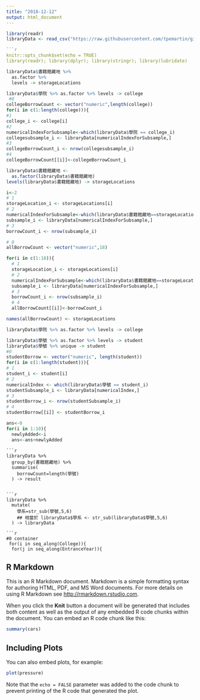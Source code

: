 ```yaml
---
title: "2018-12-12"
output: html_document
---
```

```r
library(readr)
libraryData <- read_csv("https://raw.githubusercontent.com/tpemartin/github-data/master/library100_102.csv")
```

```r
```r
knitr::opts_chunk$set(echo = TRUE)
library(readr); library(dplyr); library(stringr); library(lubridate)
```

```r
libraryData$書籍館藏地 %>%
  as.factor %>%
  levels -> storageLocations
```


```r
libraryData$學院 %>% as.factor %>% levels -> college
 #0 
collegeBorrowCount <- vector("numeric",length(college))
for(i in c(1:length(college))){
#1
college_i <- college[i]
#2
numericalIndexForSubsample<-which(libraryData$學院 == college_i)
collegesubsample_i <- libraryData[numericalIndexForSubsample,]
#3
collegeBorrowCount_i <- nrow(collegesubsample_i)
#4
collegeBorrowCount[[i]]<-collegeBorrowCount_i 
```

```r
libraryData$書籍館藏地 <-
  as.factor(libraryData$書籍館藏地)
levels(libraryData$書籍館藏地) -> storageLocations

```

```r
i<-2
# 1
storageLocation_i <- storageLocations[i] 
# 2
numericalIndexForSubsample<-which(libraryData$書籍館藏地==storageLocation_i)
subsample_i <- libraryData[numericalIndexForSubsample,]
# 3
borrowCount_i <- nrow(subsample_i)
```

```r
# 0
allBorrowCount <- vector("numeric",18)
```

```r
for(i in c(1:18)){
  # 1
  storageLocation_i <- storageLocations[i] 
  # 2
  numericalIndexForSubsample<-which(libraryData$書籍館藏地==storageLocation_i)
  subsample_i <- libraryData[numericalIndexForSubsample,]
  # 3
  borrowCount_i <- nrow(subsample_i)
  # 4
  allBorrowCount[[i]]<-borrowCount_i  
```

```r
names(allBorrowCount) <- storageLocations
```

```r
libraryData$學院 %>% as.factor %>% levels -> college
```

```r
libraryData$學號 %>% as.factor %>% levels -> student
libraryData$學號 %>% unique -> student
#0
studentBorrow <- vector("numeric", length(student))
for(i in c(1:length(student))){
# 1
student_i <- student[i]
# 2
numericalIndex <- which(libraryData$學號 == student_i)
studentSubsample_i <- libraryData[numericalIndex,]
# 3
studentBorrow_i <- nrow(studentSubsample_i)
# 4
studentBorrow[[i]] <- studentBorrow_i
```

```r
ans<-0
for(i in 1:10){
  newlyAdded<-i
  ans<-ans+newlyAdded
```

```
```r
libraryData %>%
  group_by(書籍館藏地) %>%
  summarise(
    borrowCount=length(學號)
  ) -> result
```
```r

```

```
```r
libraryData %>%
  mutate(
    學系=str_sub(學號,5,6)
    ## 相當於 libraryData$學系 <- str_sub(libraryData$學號,5,6)
  ) -> libraryData
```
```
```r
#0 container
 for(i in seq_along(College)){
  for(j in seq_along(EntranceYear)){
```

## R Markdown

This is an R Markdown document. Markdown is a simple formatting syntax for authoring HTML, PDF, and MS Word documents. For more details on using R Markdown see <http://rmarkdown.rstudio.com>.

When you click the **Knit** button a document will be generated that includes both content as well as the output of any embedded R code chunks within the document. You can embed an R code chunk like this:

```r
summary(cars)
```

## Including Plots

You can also embed plots, for example:

```r
plot(pressure)
```

Note that the `echo = FALSE` parameter was added to the code chunk to prevent printing of the R code that generated the plot.
